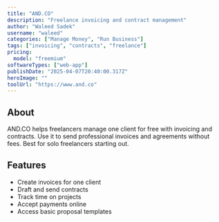 ---
title: "AND.CO"
description: "Freelance invoicing and contract management"
author: "Waleed Sadek"
username: "waleed"
categories: ["Manage Money", "Run Business"]
tags: ["invoicing", "contracts", "freelance"]
pricing:
  model: "freemium"
softwareTypes: ["web-app"]
publishDate: "2025-04-07T20:40:00.317Z"
heroImage: ""
toolUrl: "https://www.and.co"
---
## About
AND.CO helps freelancers manage one client for free with invoicing and contracts. Use it to send professional invoices and agreements without fees. Best for solo freelancers starting out.

## Features
- Create invoices for one client
- Draft and send contracts
- Track time on projects
- Accept payments online
- Access basic proposal templates